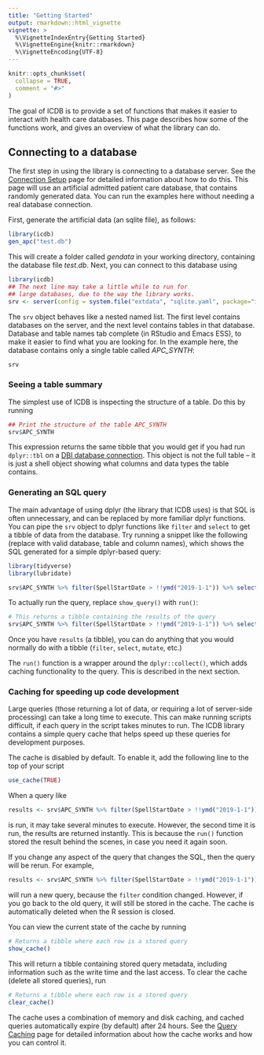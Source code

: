 ```yaml
---
title: "Getting Started"
output: rmarkdown::html_vignette
vignette: >
  %\VignetteIndexEntry{Getting Started}
  %\VignetteEngine{knitr::rmarkdown}
  %\VignetteEncoding{UTF-8}
---
```


```r
knitr::opts_chunk$set(
  collapse = TRUE,
  comment = "#>"
)
```

The goal of ICDB is to provide a set of functions that makes it easier to interact with health care databases. This page describes how some of the functions work, and gives an overview of what the library can do.

## Connecting to a database

The first step in using the library is connecting to a database server. See the [Connection Setup](connect.html) page for detailed information about how to do this. This page will use an artificial admitted patient care database, that contains randomly generated data. You can run the examples here without needing a real database connection.

First, generate the artificial data (an sqlite file), as follows:

```r
library(icdb)
gen_apc("test.db")
```

This will create a folder called *gendata* in your working directory, containing the database file *test.db*. Next, you can connect to this database using

```r
library(icdb)
## The next line may take a little while to run for
## large databases, due to the way the library works.
srv <- server(config = system.file("extdata", "sqlite.yaml", package="icdb"))
```

The `srv` object behaves like a nested named list. The first level contains databases on the server, and the next level contains tables in that database. Database and table names tab complete (in RStudio and Emacs ESS), to make it easier to find what you are looking for. In the example here, the database contains only a single table called *APC_SYNTH*:

```r
srv
```

### Seeing a table summary

The simplest use of ICDB is inspecting the structure of a table. Do this by running 

```r
## Print the structure of the table APC_SYNTH
srv$APC_SYNTH
```

This expression returns the same tibble that you would get if you had run `dplyr::tbl` on a [DBI database connection](https://solutions.rstudio.com/db/r-packages/dplyr/). This object is not the full table -- it is just a shell object showing what columns and data types the table contains.

### Generating an SQL query

The main advantage of using dplyr (the library that ICDB uses) is that SQL is often unnecessary, and can be replaced by more familiar dplyr functions. You can pipe the `srv` object to dplyr functions like `filter` and `select` to get a tibble of data from the database. Try running a snippet like the following (replace with valid database, table and column names), which shows the SQL generated for a simple dplyr-based query:

```r
library(tidyverse)
library(lubridate)

srv$APC_SYNTH %>% filter(SpellStartDate > !!ymd("2019-1-1")) %>% select(NHSNumber, DiagnosisICD) %>% show_query()
```

To actually run the query, replace `show_query()` with `run()`:

```r
# This returns a tibble containing the results of the query
srv$APC_SYNTH %>% filter(SpellStartDate > !!ymd("2019-1-1")) %>% select(NHSNumber, DiagnosisICD) %>% run()
```

Once you have `results` (a tibble), you can do anything that you would normally do with a tibble (`filter`, `select`, `mutate`, etc.)

The `run()` function is a wrapper around the `dplyr::collect()`, which adds caching functionality to the query. This is described in the next section.

### Caching for speeding up code development

Large queries (those returning a lot of data, or requiring a lot of server-side processing) can take a long time to execute. This can make running scripts difficult, if each query in the script takes minutes to run. The ICDB library contains a simple query cache that helps speed up these queries for development purposes. 

The cache is disabled by default. To enable it, add the following line to the top of your script

```r
use_cache(TRUE)
```

When a query like

```r
results <- srv$APC_SYNTH %>% filter(SpellStartDate > !!ymd("2019-1-1")) %>% select(NHSNumber, DiagnosisICD) %>% run()
```

is run, it may take several minutes to execute. However, the second time it is run, the results are returned instantly. This is because the `run()` function stored the result behind the scenes, in case you need it again soon. 

If you change any aspect of the query that changes the SQL, then the query will be rerun. For example, 
```r
results <- srv$APC_SYNTH %>% filter(SpellStartDate > !!ymd("2019-1-1")) %>% select(NHSNumber, DiagnosisICD) %>% run()
```

will run a new query, because the `filter` condition changed. However, if you go back to the old query, it will still be stored in the cache. The cache is automatically deleted when the R session is closed.

You can view the current state of the cache by running

```r
# Returns a tibble where each row is a stored query
show_cache()
```

This will return a tibble containing stored query metadata, including information such as the write time and the last access. To clear the cache (delete all stored queries), run

```r
# Returns a tibble where each row is a stored query
clear_cache()
```

The cache uses a combination of memory and disk caching, and cached queries automatically expire (by default) after 24 hours. See the [Query Caching](caching.html) page for detailed information about how the cache works and how you can control it.

